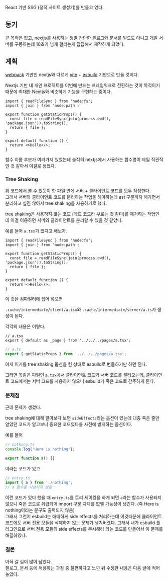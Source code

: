 React 기반 SSG (정적 사이트 생성기)를 만들고 있다.

## 동기

큰 목적은 없고, nextjs를 사용하는 정말 간단한 블로그와 문서를 빌드도 아니고 개발 서버를 구동하는데 10초가 넘게 걸리는게 답답해서 제작하게 되었다.

## 계획

[webpack](https://webpack.js.org/) 기반인 nextjs와 다르게 [vite](https://vite.dev/) + [esbuild](https://esbuild.github.io/) 기반으로 만들 것이다.

Nextjs 기반 내 개인 프로젝트를 이번에 만드는 프레임워크로 전환하는 것이 목적이기 때문에 최대한 Nextjs와 비슷하게 기능을 구현하는 중이다.

```tsx
import { readFileSync } from 'node:fs';
import { join } from 'node:path';

export function getStaticProps() {
  const file = readFileSync(join(process.cwd(), 'package.json')).toString();
  return { file };
}

export default function () {
  return <>Hello</>;
}
```

함수 이름 후보가 여러가지 있었는데 솔직히 nextjs에서 사용하는 함수명이 제일 직관적인 것 같아서 이걸로 정했다.

### Tree Shaking

위 코드에서 볼 수 있듯이 한 파일 안에 서버 + 클라이언트 코드를 모두 작성한다.  
그래서 서버와 클라이언트 코드를 분리하는 작업을 해야하는데 ast 구문까지 해가면서 분리하고 싶진 않아서 tree shaking을 사용하기로 했다.

tree shaking은 사용하지 않는 코드 (데드 코드라 부르는 것 같다)를 제거하는 작업인데 이걸 이용하면 서버와 클라이언트를 분리할 수 있을 것 같았다.

예를 들어 `a.tsx`가 있다고 해보자.

```tsx
import { readFileSync } from 'node:fs';
import { join } from 'node:path';

export function getStaticProps() {
  const file = readFileSync(join(process.cwd(), 'package.json')).toString();
  return { file };
}

export default function () {
  return <>Hello</>;
}
```

이 것을 컴파일러에 집어 넣으면

`.cache/intermediate/client/a.tsx`와 `.cache/intermediate/server/a.ts`가 생성이 된다.

각각의 내용은 이렇다.

```tsx
// a.tsx
export { default as _page } from '../../../pages/a.tsx';
```

```ts
// a.ts
export { getStaticProps } from '../../../pages/a.tsx';
```

이제 이거를 tree shaking 옵션을 킨 상태로 esbuild로 번들하기만 하면 된다.

그러면 똑같은 파일인 `a.tsx`에서 클라이언트 코드와 서버 코드를 불러오는데, 클라이언트 코드에서는 서버 코드를 사용하지 않으니 esbuild가 죽은 코드로 간주하게 된다.

### 문제점

근데 문제가 생겼다.

tree shaking에 대해 알아보다 보면 `sideEffects`라는 옵션이 있는데 대충 죽은 줄만 알았던 코드가 알고보니 중요한 코드였다를 사전에 방지하는 옵션이다.

예를 들어

```ts
// nothing.ts
console.log('Here is nothing');

export function a() {}
```

이라는 코드가 있고

```ts
// entry.ts
import { a } from './nothing';
// a 함수를 사용하지 않음
```

이런 코드가 있다 했을 때 `entry.ts`를 트리 세이킹을 하게 되면 `a`라는 함수가 사용되지 않으니 죽은 코드로 취급되어 import 구문 자체를 없앨 가능성이 생긴다. (즉 Here is nothing이라는 문구도 출력되지 않음)  
그래서 그런지 esbuild는 애매하게 side effects를 처리하는데 이것때문에 클라이언트 코드에도 서버 전용 모듈을 삭제하지 않는 문제가 생겨버렸다. 그래서 내가 esbuild 플러그인으로 서버 전용 모듈의 side effects를 무시해라 라는 코드를 만들어서 이 문제를 해결하였다.

### 결론

아직 갈 길이 많이 남았다.  
블로그, 문서 등에 적용하는 과정 중 불편하다고 느낀 뒤 수정한 내용은 다음 글에 적어놓았다.
